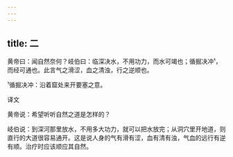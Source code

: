 ```yaml
---
---
---
```

title: 二
---




黄帝曰：闻自然奈何？岐伯曰：临深决水，不用功力，而水可竭也；循掘决冲¹，而经可通也。此言气之滑涩，血之清浊，行之逆顺也。

¹循掘决冲：沿着窟处来开要塞之意。

译文

黄帝说：希望听听自然之道是怎样的？

岐伯说：到深河那里放水，不用多大功力，就可以把水放完；从洞穴里开地道，则直行的大道很容易通开。这是说人身的气有滑有涩，血有清有浊，气血的远行有逆有顺。治疗时应该顺应其自然。